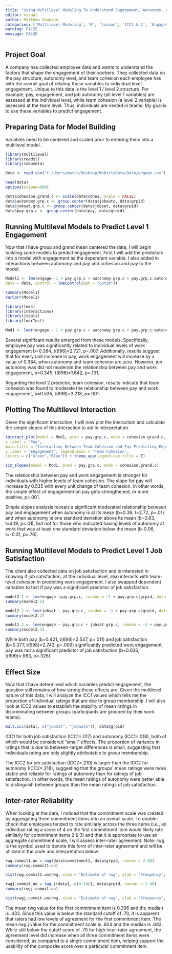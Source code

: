 ```yaml
---
title: "Using Multilevel Modeling To Understand Engagement, Autonomy, and Team Cohesion"
editor: visual
author: Matthew Swanson
categories: ['Multilevel Modeling', 'R', 'lavaan', 'ICC1 & 2', 'Engagement', 'Team Cohesion', 'Inter-rater Reliability', 'Simple Slopes']
warning: FALSE
message: FALSE
---
```


::: text-center
# **Project Goal**
:::

A company has collected employee data and wants to understand the factors that shape the engagement of their workers. They collected data on the pay structure, autonomy level, and team cohesion each employee has with the overall goal of relating these variables to individual level engagement. Unique to this data is the level 1 / level 2 structure. For example, pay, engagement, and job autonomy (all level 1 variables) are assessed at the individual level, while team cohesion (a level 2 variable) is assessed at the team level. Thus, individuals are nested in teams. My goal is to use these variables to predict engagement.

::: text-center
## **Preparing Data for Model Building**
:::

Variables need to be centered and scaled prior to entering them into a multilevel model.

```r
library(multilevel)
library(readxl)
library(robumeta)

data <- read.csv("C:/Users/matts/Desktop/WebsiteData/Data/engage.csv")

head(data)
options(scipen=999)

data$cohesion.grand.c <- scale(data$cohes, scale = FALSE)
data$autonomy.grp.c <- group.center(data$jobauto, data$grpid)
data$jobsat.grp.c <- group.center(data$jobsat, data$grpid)
data$pay.grp.c <- group.center(data$pay, data$grpid)
```

::: text-center
# **Running Multilevel Models to Predict Level 1 Engagement**
:::

Now that I have group and grand mean centered the data, I will begin building some models to predict engagement. First I will add the predictors into a model with engagement as the dependent variable. I also added in interactions between autonomy and pay and cohesion and pay to the model.

```r
Model1 <- lme(engage~ 1 + pay.grp.c + autonomy.grp.c + pay.grp.c:autonomy.grp.c + cohesion.grand.c + pay.grp.c:cohesion.grand.c, random = ~1 + pay.grp.c + autonomy.grp.c + pay.grp.c:autonomy.grp.c|grpid,
data = data, control = lmeControl(opt = "optim"))

summary(Model1)
VarCorr(Model1)

library(lme4)
library(interactions)
library(jtools)
library(lmerTest)

Mod1 <- lmer(engage ~ 1 + pay.grp.c + autonomy.grp.c + pay.grp.c:autonomy.grp.c + cohesion.grand.c + pay.grp.c:cohesion.grand.c + (1 + pay.grp.c + autonomy.grp.c + pay.grp.c:autonomy.grp.c|grpid), data = data, control = lmerControl(calc.derivs = FALSE))
```

Several significant results emerged from these models. Specifically, employee pay was significantly related to individual levels of work engagement b=0.384, t(696)=2.721, p=.007. Additionally, results suggest that for every unit increase in pay, work engagement will increase by a value of 0.384, when autonomy and team cohesion are zero. However, job autonomy was did not moderate the relationship between pay and work engagement, b=0.349, t(696)=1.642, p=.101.

Regarding the level 2 predictor, team cohesion, results indicate that team cohesion was found to moderate the relationship between pay and work engagement, b=0.535, t(696)=3.218, p=.001.

::: text-center
# **Plotting The Multilevel Interaction**
:::

Given the significant interaction, I will now plot the interaction and calculate the simple slopes of this interaction to aid in interpretation.

```r
interact_plot(model = Mod1, pred = pay.grp.c, modx = cohesion.grand.c,
x.label = "Pay",
main.title = "Interaction Between Team Cohesion and Pay Predicting Engagement",
y.label = "Engagement", legend.main = "Team Cohesion",
colors = c("Green","Blue")) + theme_apa(legend.use.title = T)

sim_slopes(model = Mod1, pred = pay.grp.c, modx = cohesion.grand.c)
```

The relationship between pay and work engagement is stronger for individuals with higher levels of team cohesion. The slope for pay will increase by 0.535 with every unit change of team cohesion. In other words, the simple effect of engagement on pay gets strengthened, or more positive, p=.001.

Simple slopes analysis reveals a significant moderated relationship between pay and engagement when autonomy is at its mean (b=0.38, t=2.72, p=.01) and when autonomy is one standard deviation above its mean (b=0.83, t=4.19, p\<.01), but not for those who indicated having levels of autonomy at work that was at least one standard deviation below the mean (b-0.06, t=-0.31, p=.76).

::: text-center
# **Running Multilevel Models to Predict Level 1 Job Satisfaction**
:::

The client also collected data on job satisfaction and is interested in knowing if job satisfaction, at the individual level, also interacts with team-level cohesion in predicting work engagement. I also swapped dependent variables to test if pay was a significant predictor of job satisfaction.

```r
model2.1 <- lme(engage ~pay.grp.c, random = ~1 + pay.grp.c|grpid, data = data, control = lmeControl(opt = "optim"))
summary(model2.1)

model2.2 <- lme(jobsat ~ pay.grp.c, random = ~1 + pay.grp.c|grpid, data = data, control = lmeControl(opt = "optim"))
summary(model2.2)

model2.3 <- lme(engage ~ pay.grp.c + jobsat.grp.c, random = ~1 + pay.grp.c + jobsat.grp.c|grpid, data = data,control = lmeControl(opt = "optim"))
summary(model2.3)
```

While both pay (b=0.421, t(698)=2.547, p=.011) and job satisfaction (b=0.377, t(698)=2.742, p=.006) significantly predicted work engagement, pay was not a significant predictor of job satisfaction (b=0.036, t(699)=.983, p=.326).

::: text-center
# **Effect Size**
:::

Now that I have determined which variables predict engagement, the question still remains of how strong these effects are. Given the multilevel nature of this data, I will analyze the ICC1 values which tells me the proportion of individual ratings that are due to group membership. I will also look at ICC2 values to establish the stability of mean ratings in discriminating between groups (participants are grouped by their work teams).

```r
mult.icc(data[, c("jobsat", "jobauto")], data$grpid)
```

ICC1 for both job satisfaction (ICC1=.017) and autonomy (ICC1=.018), both of which would be considered "small" effects. The proportion of variance in ratings that is due to between-target differences is small, suggesting that individuals rating are only slightly attributable to group membership.

The ICC2 for job satisfaction (ICC2=.210) is larger than the ICC2 for autonomy (ICC2=.218), suggesting that the groups' mean ratings were more stable and reliable for ratings of autonomy than for ratings of job satisfaction. In other words, the mean ratings of autonomy were better able to distinguish between groups than the mean ratings of job satisfaction.

::: text-center
# **Inter-rater Reliability**
:::

When looking at the data, I noticed that the commitment scale was created by aggregating three commitment items into an overall scale. To double-check that employees tended to rate similarly across the three items (i.e., an individual rating a score of 4 on the first commitment item would likely rate similarly for commitment items 2 & 3) and that it is appropriate to use an aggregate commitment scale, I will assess inter-rater agreement. Note: rwg is the symbol used to denote this form of inter-rater agreement and will be utilized in the code and interpretation below.

```r
rwg.commit1.un = rwg(data$commitment1, data$grpid, ranvar = 2.00)
summary(rwg.commit1.un)

hist(rwg.commit1.un$rwg, xlab = "Estimate of rwg", ylab = "Frequency", main = "Histogram of 1st Commitment Item's rwg Values")

rwgj.commit.un = rwg.j(data[, c(8:10)], data$grpid, ranvar = 2.00)
summary(rwgj.commit.un)

hist(rwgj.commit.un$rwg, xlab = "Estimate of rwg", ylab = "Frequency", main = "Histogram of Commitment Scale's rwg Values")
```

The mean rwg value for the first commitment item is 0.396 and the median is .433. Since this value is below the standard cutoff of .70, it is apparent that raters had low levels of agreement for the first commitment item. The mean rwg.j value for the commitment scale is .604 and the median is .683. While still below the cutoff score of .70 for high inter-rater agreement, the agreement level did increase when all three commitment items were considered, as compared to a single commitment item, helping support the usability of the composite score over a particular commitment item.
